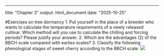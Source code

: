 ---
title: "Chapter 3"
output: html_document
date: "2025-10-25"

#Exercises on tree dormancy
1. Put yourself in the place of a breeder who wants to calculate the temperature requirements of a newly released cultivar. Which method will you use to calculate the chilling and forcing periods? Please justify your answer. 
2. Which are the advantages (2) of the BBCH scale compared with earlies scales?
3. Classify the following phenological stages of sweet cherry according to the BBCH scale:
![](https://hortibonn.github.io/Tree-Phenology/pictures/pheno_stages.png)
